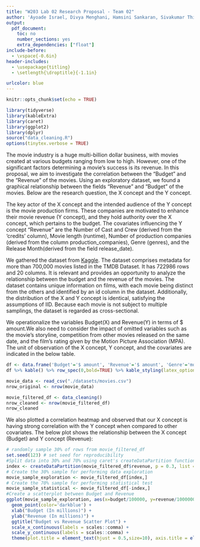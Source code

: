 ```yaml
---
title: "W203 Lab 02 Research Proposal - Team 02"
author: 'Ayoade Israel, Divya Menghani, Hamsini Sankaran, Sivakumar Thiyagarajan'
output:
  pdf_document:
    toc: no
    number_sections: yes
    extra_dependencies: ["float"]
include-before:
  - \vspace{-0.6in}
header-includes:
  - \usepackage{titling}
  - \setlength{\droptitle}{-1.1in}

urlcolor: blue
---
```



```r
knitr::opts_chunk$set(echo = TRUE)
```

```r
library(tidyverse)
library(kableExtra)
library(caret)
library(ggplot2)
library(dplyr)
source("data_cleaning.R")
options(tinytex.verbose = TRUE)
```

\quad The movie industry is a huge multi-billion dollar business, with movies created at various budgets ranging from low to high. However, one of the significant factors determining a movie's success is its revenue. In this proposal, we aim to investigate the correlation between the "Budget" and the "Revenue" of the movies. Using an exploratory dataset, we found a graphical relationship between the fields "Revenue" and "Budget" of the movies. Below are the research question, the X concept and the Y concept.
  \begin{quote}
    \begin{itemize}
    \item \textit{Research Question: \textbf{How does the budget of a movie influence its revenue?}}
    \item \textit{X Concept: Budget (metric)}
     \item \textit{Y Concept: Revenue (metric)}
      \end{itemize}
  \end{quote}
  
\quad The key actor of the X concept and the intended audience of the Y concept is the movie production firms. These companies are motivated to enhance their movie revenue (Y concept), and they hold authority over the X concept, which pertains to the budget. The covariates influencing the Y concept "Revenue" are the Number of Cast and Crew (derived from the 'credits' column), Movie length (runtime), Number of production companies (derived from the column production_companies), Genre (genres), and the Release Month(derived from the field release_date).

\quad We gathered the dataset from [Kaggle](https://www.kaggle.com/datasets/akshaypawar7/millions-of-movies). The dataset comprises metadata for more than 700,000 movies listed in the TMDB Dataset. It has 722986 rows and 20 columns. It is relevant and provides an opportunity to analyze the relationship between the budget and the revenue of the movies. The dataset contains unique information on films, with each movie being distinct from the others and identified by an id column in the dataset. Additionally, the distribution of the X and Y concept is identical, satisfying the assumptions of IID. Because each movie is not subject to multiple samplings, the dataset is regarded as cross-sectional.

\quad We operationalize the variables Budget(X) and Revenue(Y) in terms of $ amount.We also need to consider the impact of omitted variables such as the movie's storyline, competition from other movies released on the same date, and the film's rating given by the Motion Picture Association (MPA). The unit of observation of the X concept, Y concept, and the covariates are indicated in the below table.
```r
df <- data.frame('Budget'='$ amount', 'Revenue'='$ amount', 'Genre'='movie category', "Movie Length"='minutes', 'Number of Cast and Crew'='count', 'Number of production companies'='count', 'Release Date'='Date', check.names = FALSE) 
df %>% kable() %>% row_spec(0,bold=TRUE) %>% kable_styling(latex_options="hold_position") %>% kable_styling(latex_options = "scale_down")
```

```r
movie_data <- read_csv("./datasets/movies.csv")
nrow_original <- nrow(movie_data)
```

```r
movie_filtered_df <- data_cleaning()
nrow_cleaned <- nrow(movie_filtered_df)
nrow_cleaned
```


\quad We also plotted a correlation heatmap and observed that our X concept is having strong correlation with the Y concept when compared to other covariates. The below plot shows the relationship between the X concept (Budget) and Y concept (Revenue):

```r
# randomly sample 30% of rows from movie_filtered_df
set.seed(123) # set seed for reproducibility
#Split data into 30% and 70% using caret's createDataPartition function
index <- createDataPartition(movie_filtered_df$revenue, p = 0.3, list = FALSE)
# Create the 30% sample for performing data exploration
movie_sample_exploration <- movie_filtered_df[index,]
# Create the 70% sample for performing statistical test
movie_sample_statistical <- movie_filtered_df[-index,]
#Create a scatterplot between Budget and Revenue
ggplot(movie_sample_exploration, aes(x=budget/100000, y=revenue/1000000)) +
  geom_point(color='darkblue') +
  xlab("Budget (In millions)") +
  ylab("Revenue (In millions)") +
  ggtitle("Budget vs Revenue Scatter Plot") +
  scale_x_continuous(labels = scales::comma) +
  scale_y_continuous(labels = scales::comma) +
  theme(plot.title = element_text(hjust = 0.5,size=10), axis.title = element_text(size=10), legend.title = element_text(size=10))
```